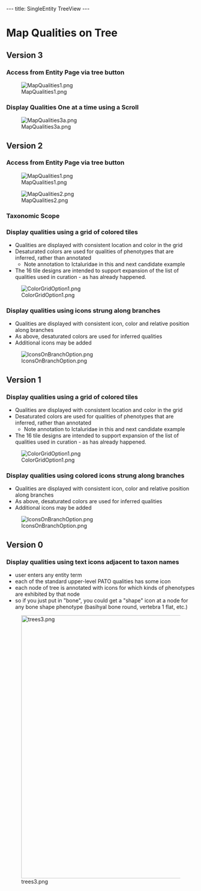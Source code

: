 ---
title: SingleEntity TreeView
---

= Map Qualities on Tree =

== Version 3 ==
=== Access from Entity Page via tree button ===
[[Image:MapQualities1.png]]
=== Display Qualities One at a time using a Scroll ===
[[Image:MapQualities3a.png]]

== Version 2 ==
=== Access from Entity Page via tree button ===

[[Image:MapQualities1.png]]

[[Image:MapQualities2.png]]

=== Taxonomic Scope ===

=== Display qualities using a grid of colored tiles===

* Qualities are displayed with consistent location and color in the grid
* Desaturated colors are used for qualities of phenotypes that are inferred, rather than annotated
** Note annotation to Ictaluridae in this and next candidate example
* The 16 tile designs are intended to support expansion of the list of qualities used in curation - as has already happened.
[[Image:ColorGridOption1.png]]

===Display qualities using icons strung along branches===
* Qualities are displayed with consistent icon, color and relative position along branches
* As above, desaturated colors are used for inferred qualities
* Additional icons may be added

[[Image:IconsOnBranchOption.png]]


== Version 1 ==
=== Display qualities using a grid of colored tiles ===

* Qualities are displayed with consistent location and color in the grid
* Desaturated colors are used for qualities of phenotypes that are inferred, rather than annotated
** Note annotation to Ictaluridae in this and next candidate example
* The 16 tile designs are intended to support expansion of the list of qualities used in curation - as has already happened.
[[Image:ColorGridOption1.png]]

=== Display qualities using colored icons strung along branches ===
* Qualities are displayed with consistent icon, color and relative position along branches
* As above, desaturated colors are used for inferred qualities
* Additional icons may be added

[[Image:IconsOnBranchOption.png]]

== Version 0 ==
=== Display qualities using text icons adjacent to taxon names ===

* user enters any entity term
* each of the standard upper-level PATO qualities has some icon
* each node of tree is annotated with icons for which kinds of phenotypes are exhibited by that node
* so if you just put in "bone", you could get a "shape" icon at a node for any bone shape phenotype (basihyal bone round, vertebra 1 flat, etc.)

[[Image:trees3.png|700px]]